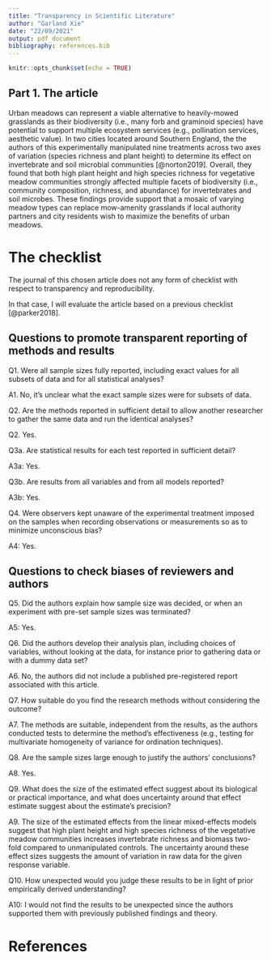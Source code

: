 ```yaml
---
title: "Transparency in Scientific Literature"
author: "Garland Xie"
date: "22/09/2021"
output: pdf_document
bibliography: references.bib
---
```


```r
knitr::opts_chunk$set(echo = TRUE)
```

## Part 1. The article

Urban meadows can represent a viable alternative to heavily-mowed grasslands as their biodiversity (i.e., many forb and graminoid species) have potential to support multiple ecosystem services (e.g., pollination services, aesthetic value). In two cities located around Southern England, the the authors of this experimentally manipulated nine treatments across two axes of variation (species richness and plant height) to determine its effect on invertebrate and soil microbial communities [@norton2019]. Overall, they found that both high plant height and high species richness for vegetative meadow communities strongly affected multiple facets of biodiversity (i.e., community composition, richness, and abundance) for invertebrates and soil microbes. These findings provide support that a mosaic of varying meadow types can replace mow-amenity grasslands if local authority partners and city residents wish to maximize the benefits of urban meadows.

# The checklist

The journal of this chosen article does not any form of checklist with respect to transparency and reproducibility.

In that case, I will evaluate the article based on a previous checklist [@parker2018].

## Questions to promote transparent reporting of methods and results

Q1. Were all sample sizes fully reported, including exact values for all subsets of data and for all statistical analyses?

A1. No, it's unclear what the exact sample sizes were for subsets of data.

Q2. Are the methods reported in sufficient detail to allow another researcher to gather the same data and run the identical analyses?

Q2. Yes.

Q3a. Are statistical results for each test reported in sufficient detail?

A3a: Yes.

Q3b. Are results from all variables and from all models reported?

A3b: Yes.

Q4. Were observers kept unaware of the experimental treatment imposed on the samples when recording observations or measurements so as to minimize unconscious bias?

A4: Yes.

## Questions to check biases of reviewers and authors

Q5. Did the authors explain how sample size was decided, or when an experiment with pre-set sample sizes was terminated?

A5: Yes.

Q6. Did the authors develop their analysis plan, including choices of variables, without looking at the data, for instance prior to gathering data or with a dummy data set?

A6. No, the authors did not include a published pre-registered report associated with this article.

Q7. How suitable do you find the research methods without considering the outcome?

A7. The methods are suitable, independent from the results, as the authors conducted tests to determine the method's effectiveness (e.g., testing for multivariate homogeneity of variance for ordination techniques).

Q8. Are the sample sizes large enough to justify the authors' conclusions?

A8. Yes.

Q9. What does the size of the estimated effect suggest about its biological or practical importance, and what does uncertainty around that effect estimate suggest about the estimate's precision?

A9. The size of the estimated effects from the linear mixed-effects models suggest that high plant height and high species richness of the vegetative meadow communities increases invertebrate richness and biomass two-fold compared to unmanipulated controls. The uncertainty around these effect sizes suggests the amount of variation in raw data for the given response variable.

Q10. How unexpected would you judge these results to be in light of prior empirically derived understanding?

A10: I would not find the results to be unexpected since the authors supported them with previously published findings and theory.

# References
